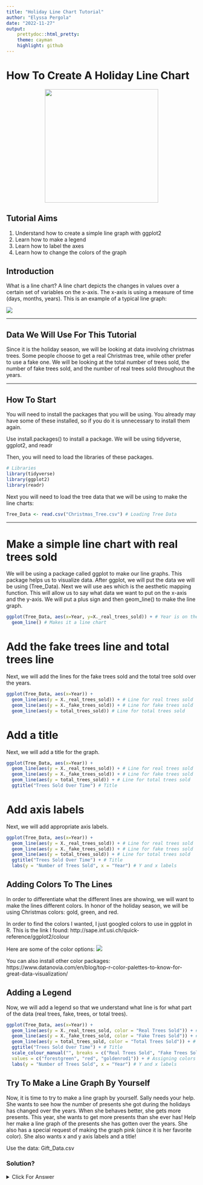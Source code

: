 ```yaml
---
title: "Holiday Line Chart Tutorial"
author: "Elyssa Pergola"
date: "2022-11-27"
output:
    prettydoc::html_pretty:
    theme: cayman
    highlight: github
---
```

# How To Create A Holiday Line Chart

<p align="center">
<img src="Pics/Tree.png" width="300px" height="300x"/>
</p>

## Tutorial Aims

1. Understand how to create a simple line graph with ggplot2
2. Learn how to make a legend
3. Learn how to label the axes
4. Learn how to change the colors of the graph

## Introduction

What is a line chart? A line chart depicts the changes in values over a certain set of variables on the x-axis. The x-axis is using a measure of time (days, months, years). This is an example of a typical line graph:

<img src="Pics/Generic_Line_Chart.jpg"/> 

---

## Data We Will Use For This Tutorial

Since it is the holiday season, we will be looking at data involving christmas trees. Some people choose to get a real Christmas tree, while other prefer to use a fake one. We will be looking at the total number of trees sold, the number of fake trees sold, and the number of real trees sold throughout the years.  

---

## How To Start

You will need to install the packages that you will be using. You already may have some of these installed, so if you do it is unnecessary to install them again.

Use install.packages() to install a package. We will be using tidyverse, ggplot2, and readr

Then, you will need to load the libraries of these packages.

```r
# Libraries
library(tidyverse)
library(ggplot2)
library(readr)
```

Next you will need to load the tree data that we will be using to make the line charts:
```r
Tree_Data <- read.csv("Christmas_Tree.csv") # Loading Tree Data
```

--- 

# Make a simple line chart with real trees sold

We will be using a package called ggplot to make our line graphs. This package helps us to visualize data. After ggplot, we will put the data we will be using (Tree_Data). Next we will use aes which is the aesthetic mapping function. This will allow us to say what data we want to put on the x-axis and the y-axis. We will put a plus sign and then geom_line() to make the line graph. 

```r
ggplot(Tree_Data, aes(x=Year, y=X._real_trees_sold)) + # Year is on the X-axis, Real trees sold is on the y axis
  geom_line() # Makes it a line chart
```

# Add the fake trees line and total trees line

Next, we will add the lines for the fake trees sold and the total tree sold over the years. 

```r
ggplot(Tree_Data, aes(x=Year)) +
  geom_line(aes(y = X._real_trees_sold)) + # Line for real trees sold
  geom_line(aes(y = X._fake_trees_sold)) + # Line for fake trees sold
  geom_line(aes(y = total_trees_sold)) # Line for total trees sold
```

# Add a title

Next, we will add a title for the graph.

```r
ggplot(Tree_Data, aes(x=Year)) +
  geom_line(aes(y = X._real_trees_sold)) + # Line for real trees sold
  geom_line(aes(y = X._fake_trees_sold)) + # Line for fake trees sold
  geom_line(aes(y = total_trees_sold)) + # Line for total trees sold
  ggtitle("Trees Sold Over Time") # Title
```

# Add axis labels

Next, we will add appropriate axis labels. 
```r
ggplot(Tree_Data, aes(x=Year)) +
  geom_line(aes(y = X._real_trees_sold)) + # Line for real trees sold
  geom_line(aes(y = X._fake_trees_sold)) + # Line for fake trees sold
  geom_line(aes(y = total_trees_sold)) + # Line for total trees sold
  ggtitle("Trees Sold Over Time") + # Title
  labs(y = "Number of Trees Sold", x = "Year") # Y and x labels
```

## Adding Colors To The Lines
In order to differentiate what the different lines are showing, we will want to make the lines different colors. In honor of the holiday season, we will be using Christmas colors: gold, green, and red. 

In order to find the colors I wanted, I just googled colors to use in ggplot in R. This is the link I found: http://sape.inf.usi.ch/quick-reference/ggplot2/colour

Here are some of the color options:
<img src="Pics/Colors.jpg"/> 

You can also install other color packages: https://www.datanovia.com/en/blog/top-r-color-palettes-to-know-for-great-data-visualization/

## Adding a Legend

Now, we will add a legend so that we understand what line is for what part of the data (real trees, fake, trees, or total trees). 

```r
ggplot(Tree_Data, aes(x=Year)) +
  geom_line(aes(y = X._real_trees_sold, color = "Real Trees Sold")) + # Line for real trees sold
  geom_line(aes(y = X._fake_trees_sold, color = "Fake Trees Sold")) + # Line for fake trees sold
  geom_line(aes(y = total_trees_sold, color = "Total Trees Sold")) + # Line for total trees sold
  ggtitle("Trees Sold Over Time") + # Title
  scale_colour_manual("", breaks = c("Real Trees Sold", "Fake Trees Sold", "Total Trees Sold"), # Making the Legend
  values = c("forestgreen", "red", "goldenrod1")) + # Assigning colors to each of the lines
  labs(y = "Number of Trees Sold", x = "Year") # Y and x labels
```

## Try To Make a Line Graph By Yourself

Now, it is time to try to make a line graph by yourself. Sally needs your help. She wants to see how the number of presents she got during the holidays has changed over the years. When she behaves better, she gets more presents. This year, she wants to get more presents than she ever has! Help her make a line graph of the presents she has gotten over the years. She also has a special request of making the graph pink (since it is her favorite color). She also wants x and y axis labels and a title!

Use the data: Gift_Data.csv

### Solution?

<details>
  <summary>Click For Answer</summary>
```r
Gift_Data <- read.csv("Gift_Data.csv")

ggplot(Gift_Data, aes(x=Year)) + # Year is on the X-axis, Real trees sold is on the y axis
  geom_line(aes(y=Number_of_Presents_Sally_Got), color = "pink") + # Makes it a line chart
  labs(y = "Number of Presents Sally Got", x = "Year") + # X and y labels
  ggtitle("Number of Presents Sally Got For Christmas Over Time") # Title
```
  
## Extra Resources To Check Out About Line Graphs

1. https://www.data-to-viz.com/graph/line.html

2. https://r-graph-gallery.com/line-chart-ggplot2.html

3. http://www.sthda.com/english/wiki/ggplot2-line-plot-quick-start-guide-r-software-and-data-visualization

### My Sources

1. https://chartio.com/learn/charts/line-chart-complete-guide/

2. https://www.geeksforgeeks.org/add-legend-for-multiple-lines-in-r-using-ggplot2/

3. https://www.datanovia.com/en/blog/top-r-color-palettes-to-know-for-great-data-visualization/

4. https://www.geeksforgeeks.org/add-legend-for-multiple-lines-in-r-using-ggplot2/

5. https://stackoverflow.com/questions/10349206/add-legend-to-ggplot2-line-plot

6. https://app.getguru.com/card/iMM777jT/Creating-Collapsible-Sections-in-Markdown

7. https://codinhood.com/nano/git/center-images-text-github-readme

8. https://prettydoc.statr.me/







